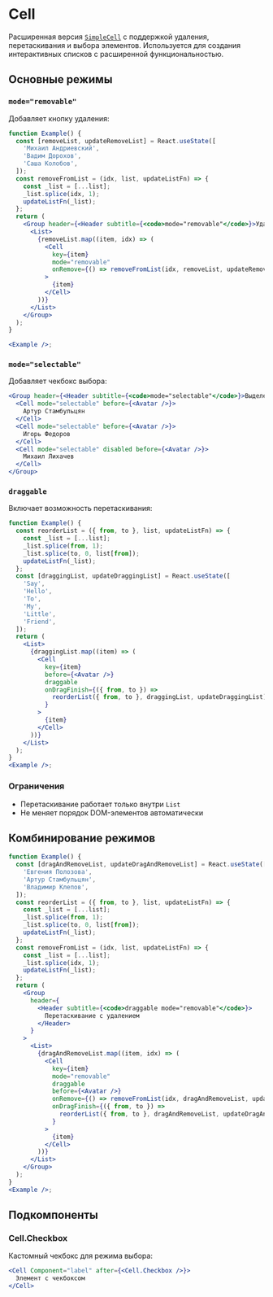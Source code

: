 <Overview>

# Cell

Расширенная версия [`SimpleCell`](#/SimpleCell) с поддержкой удаления, перетаскивания и выбора элементов. Используется для создания интерактивных списков с расширенной функциональностью.

</Overview>

## Основные режимы

### `mode="removable"`

Добавляет кнопку удаления:

```jsx
function Example() {
  const [removeList, updateRemoveList] = React.useState([
    'Михаил Андриевский',
    'Вадим Дорохов',
    'Саша Колобов',
  ]);
  const removeFromList = (idx, list, updateListFn) => {
    const _list = [...list];
    _list.splice(idx, 1);
    updateListFn(_list);
  };
  return (
    <Group header={<Header subtitle={<code>mode="removable"</code>}>Удаление</Header>}>
      <List>
        {removeList.map((item, idx) => (
          <Cell
            key={item}
            mode="removable"
            onRemove={() => removeFromList(idx, removeList, updateRemoveList)}
          >
            {item}
          </Cell>
        ))}
      </List>
    </Group>
  );
}

<Example />;
```

### `mode="selectable"`

Добавляет чекбокс выбора:

```jsx
<Group header={<Header subtitle={<code>mode="selectable"</code>}>Выделение</Header>}>
  <Cell mode="selectable" before={<Avatar />}>
    Артур Стамбульцян
  </Cell>
  <Cell mode="selectable" before={<Avatar />}>
    Игорь Федоров
  </Cell>
  <Cell mode="selectable" disabled before={<Avatar />}>
    Михаил Лихачев
  </Cell>
</Group>
```

### `draggable`

Включает возможность перетаскивания:

```jsx
function Example() {
  const reorderList = ({ from, to }, list, updateListFn) => {
    const _list = [...list];
    _list.splice(from, 1);
    _list.splice(to, 0, list[from]);
    updateListFn(_list);
  };
  const [draggingList, updateDraggingList] = React.useState([
    'Say',
    'Hello',
    'To',
    'My',
    'Little',
    'Friend',
  ]);
  return (
    <List>
      {draggingList.map((item) => (
        <Cell
          key={item}
          before={<Avatar />}
          draggable
          onDragFinish={({ from, to }) =>
            reorderList({ from, to }, draggingList, updateDraggingList)
          }
        >
          {item}
        </Cell>
      ))}
    </List>
  );
}
<Example />;
```

### Ограничения

- Перетаскивание работает только внутри `List`
- Не меняет порядок DOM-элементов автоматически

## Комбинирование режимов

```jsx
function Example() {
  const [dragAndRemoveList, updateDragAndRemoveList] = React.useState([
    'Евгения Полозова',
    'Артур Стамбульцян',
    'Владимир Клепов',
  ]);
  const reorderList = ({ from, to }, list, updateListFn) => {
    const _list = [...list];
    _list.splice(from, 1);
    _list.splice(to, 0, list[from]);
    updateListFn(_list);
  };
  const removeFromList = (idx, list, updateListFn) => {
    const _list = [...list];
    _list.splice(idx, 1);
    updateListFn(_list);
  };
  return (
    <Group
      header={
        <Header subtitle={<code>draggable mode="removable"</code>}>
          Перетаскивание c удалением
        </Header>
      }
    >
      <List>
        {dragAndRemoveList.map((item, idx) => (
          <Cell
            key={item}
            mode="removable"
            draggable
            before={<Avatar />}
            onRemove={() => removeFromList(idx, dragAndRemoveList, updateDragAndRemoveList)}
            onDragFinish={({ from, to }) =>
              reorderList({ from, to }, dragAndRemoveList, updateDragAndRemoveList)
            }
          >
            {item}
          </Cell>
        ))}
      </List>
    </Group>
  );
}
<Example />;
```

## Подкомпоненты

### Cell.Checkbox

Кастомный чекбокс для режима выбора:

```jsx
<Cell Component="label" after={<Cell.Checkbox />}>
  Элемент с чекбоксом
</Cell>
```
